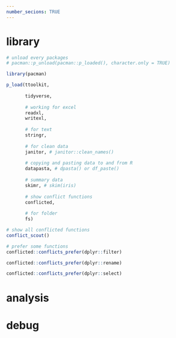 ```yaml
---
number_secions: TRUE
---
```


# library

```r
# unload every packages
# pacman::p_unload(pacman::p_loaded(), character.only = TRUE)

library(pacman)

p_load(ttoolkit,
       
       tidyverse, 
       
       # working for excel
       readxl, 
       writexl,
       
       # for text
       stringr,
       
       # for clean data
       janitor, # janitor::clean_names()
       
       # copying and pasting data to and from R
       datapasta, # dpasta() or df_paste()
       
       # summary data
       skimr, # skim(iris)
       
       # show conflict functions
       conflicted, 
       
       # for folder
       fs)
```




```r
# show all conflicted functions 
conflict_scout()
```



```r
# prefer some functions
conflicted::conflicts_prefer(dplyr::filter)

conflicted::conflicts_prefer(dplyr::rename)

conflicted::conflicts_prefer(dplyr::select)
```


# analysis





















# debug







